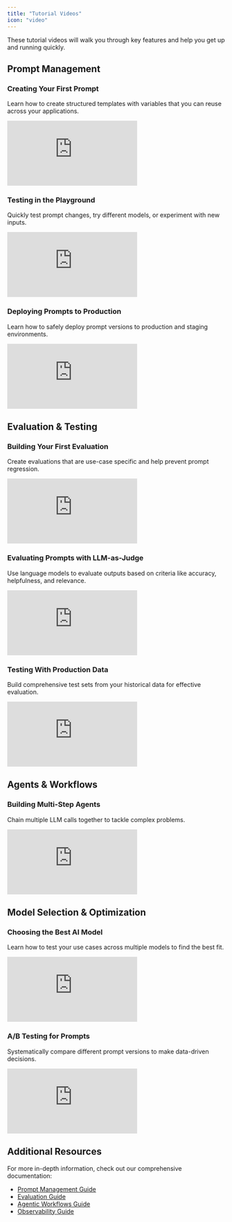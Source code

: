 ```yaml
---
title: "Tutorial Videos"
icon: "video"
---
```


These tutorial videos will walk you through key features and help you get up and running quickly.

## Prompt Management

### Creating Your First Prompt
Learn how to create structured templates with variables that you can reuse across your applications.

<iframe 
  src="https://www.loom.com/embed/c54c6558323740fcbe388fbf092ab226?hide_owner=true&hide_share=true&hide_title=true&hideEmbedTopBar=true" 
  frameBorder="0" 
  allowFullScreen={true}
  style={{width: "100%", height: "400px"}}
></iframe>

### Testing in the Playground
Quickly test prompt changes, try different models, or experiment with new inputs.

<iframe 
  src="https://www.loom.com/embed/f60e726bf59e44359193b904b9b20a3d?hide_owner=true&hide_share=true&hide_title=true&hideEmbedTopBar=true" 
  frameBorder="0" 
  allowFullScreen={true}
  style={{width: "100%", height: "400px"}}
></iframe>

### Deploying Prompts to Production
Learn how to safely deploy prompt versions to production and staging environments.

<iframe 
  src="https://www.loom.com/embed/2cd57503ff3449c597e1a50342da47be?hide_owner=true&hide_share=true&hide_title=true&hideEmbedTopBar=true" 
  frameBorder="0" 
  allowFullScreen={true}
  style={{width: "100%", height: "400px"}}
></iframe>

## Evaluation & Testing

### Building Your First Evaluation
Create evaluations that are use-case specific and help prevent prompt regression.

<iframe 
  src="https://www.loom.com/embed/e6069007d7b44424853bf3d094d38c1e?hide_owner=true&hide_share=true&hide_title=true&hideEmbedTopBar=true" 
  frameBorder="0" 
  allowFullScreen={true}
  style={{width: "100%", height: "400px"}}
></iframe>

### Evaluating Prompts with LLM-as-Judge
Use language models to evaluate outputs based on criteria like accuracy, helpfulness, and relevance.

<iframe 
  src="https://www.loom.com/embed/628fb61422704d72a0c4be71e9bfbf9e?hide_owner=true&hide_share=true&hide_title=true&hideEmbedTopBar=true" 
  frameBorder="0" 
  allowFullScreen={true}
  style={{width: "100%", height: "400px"}}
></iframe>

### Testing With Production Data
Build comprehensive test sets from your historical data for effective evaluation.

<iframe 
  src="https://www.loom.com/embed/c6e2afa57ca148d59c3fd00587429993?hide_owner=true&hide_share=true&hide_title=true&hideEmbedTopBar=true" 
  frameBorder="0" 
  allowFullScreen={true}
  style={{width: "100%", height: "400px"}}
></iframe>

## Agents & Workflows

### Building Multi-Step Agents
Chain multiple LLM calls together to tackle complex problems.

<iframe 
  src="https://www.loom.com/embed/9bedf6f131ef4069b246794d0b46689b?hide_owner=true&hide_share=true&hide_title=true&hideEmbedTopBar=true" 
  frameBorder="0" 
  allowFullScreen={true}
  style={{width: "100%", height: "400px"}}
></iframe>

## Model Selection & Optimization

### Choosing the Best AI Model
Learn how to test your use cases across multiple models to find the best fit.

<iframe 
  src="https://www.loom.com/embed/fd6d9790c3a54bf1a4e4a7ddeca2ea16?hide_owner=true&hide_share=true&hide_title=true&hideEmbedTopBar=true" 
  frameBorder="0" 
  allowFullScreen={true}
  style={{width: "100%", height: "400px"}}
></iframe>

### A/B Testing for Prompts
Systematically compare different prompt versions to make data-driven decisions.

<iframe 
  src="https://www.loom.com/embed/066061d3e8ac41748ceac688bdffdb92?hide_owner=true&hide_share=true&hide_title=true&hideEmbedTopBar=true" 
  frameBorder="0" 
  allowFullScreen={true}
  style={{width: "100%", height: "400px"}}
></iframe>

## Additional Resources

For more in-depth information, check out our comprehensive documentation:

- [Prompt Management Guide](https://docs.promptlayer.com/onboarding-guides/prompt-management)
- [Evaluation Guide](https://docs.promptlayer.com/onboarding-guides/evaluation)
- [Agentic Workflows Guide](https://docs.promptlayer.com/onboarding-guides/agentic-workflows)
- [Observability Guide](https://docs.promptlayer.com/onboarding-guides/observability)